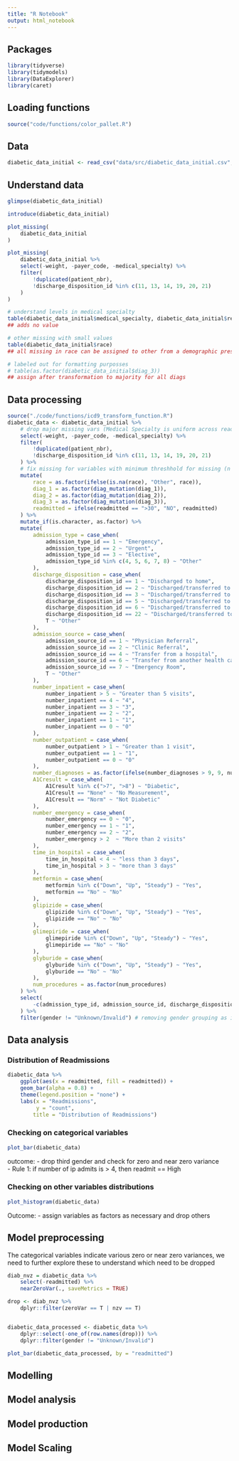 ```yaml
---
title: "R Notebook"
output: html_notebook
---
```


## Packages

```r
library(tidyverse)
library(tidymodels)
library(DataExplorer)
library(caret)
```

## Loading functions

```r
source("code/functions/color_pallet.R")
```


## Data

```r
diabetic_data_initial <- read_csv("data/src/diabetic_data_initial.csv", na = c("?"))
```


## Understand data

```r
glimpse(diabetic_data_initial)

introduce(diabetic_data_initial)

plot_missing(
    diabetic_data_initial
)
```
```r
plot_missing(
    diabetic_data_initial %>%
    select(-weight, -payer_code, -medical_specialty) %>%
    filter(
        !duplicated(patient_nbr),
        !discharge_disposition_id %in% c(11, 13, 14, 19, 20, 21)
    )
)

# understand levels in medical specialty
table(diabetic_data_initial$medical_specialty, diabetic_data_initial$readmitted)
## adds no value

# other missing with small values
table(diabetic_data_initial$race)
## all missing in race can be assigned to other from a demographic prespective since no other value available to fix issue

# labeled out for formatting purposses
# table(as.factor(diabetic_data_initial$diag_3))
## assign after transformation to majority for all diags
```

## Data processing

```r
source("./code/functions/icd9_transform_function.R")
diabetic_data <- diabetic_data_initial %>%
    # drop major missing vars (Medical Specialty is uniform across readmission, adds no value)
    select(-weight, -payer_code, -medical_specialty) %>%
    filter(
        !duplicated(patient_nbr),
        !discharge_disposition_id %in% c(11, 13, 14, 19, 20, 21)
    ) %>%
    # fix missing for variables with minimum threshhold for missing (n < 30%)
    mutate(
        race = as.factor(ifelse(is.na(race), "Other", race)),
        diag_1 = as.factor(diag_mutation(diag_1)),
        diag_2 = as.factor(diag_mutation(diag_2)),
        diag_3 = as.factor(diag_mutation(diag_3)),
        readmitted = ifelse(readmitted == ">30", "NO", readmitted)
    ) %>%
    mutate_if(is.character, as.factor) %>%
    mutate(
        admission_type = case_when(
            admission_type_id == 1 ~ "Emergency",
            admission_type_id == 2 ~ "Urgent",
            admission_type_id == 3 ~ "Elective",
            admission_type_id %in% c(4, 5, 6, 7, 8) ~ "Other"
        ),
        discharge_disposition = case_when(
            discharge_disposition_id == 1 ~ "Discharged to home",
            discharge_disposition_id == 2 ~ "Discharged/transferred to another short term hospital",
            discharge_disposition_id == 3 ~ "Discharged/transferred to SNF",
            discharge_disposition_id == 5 ~ "Discharged/transferred to another type of inpatient care institution",
            discharge_disposition_id == 6 ~ "Discharged/transferred to home with home health service",
            discharge_disposition_id == 22 ~ "Discharged/transferred to another rehab fac",
            T ~ "Other"
        ),
        admission_source = case_when(
            admission_source_id == 1 ~ "Physician Referral",
            admission_source_id == 2 ~ "Clinic Referral",
            admission_source_id == 4 ~ "Transfer from a hospital",
            admission_source_id == 6 ~ "Transfer from another health care facility",
            admission_source_id == 7 ~ "Emergency Room",
            T ~ "Other"
        ),
        number_inpatient = case_when(
            number_inpatient > 5 ~ "Greater than 5 visits",
            number_inpatient == 4 ~ "4",
            number_inpatient == 3 ~ "3",
            number_inpatient == 2 ~ "2",
            number_inpatient == 1 ~ "1",
            number_inpatient == 0 ~ "0"
        ),
        number_outpatient = case_when(
            number_outpatient > 1 ~ "Greater than 1 visit",
            number_outpatient == 1 ~ "1",
            number_outpatient == 0 ~ "0"
        ),
        number_diagnoses = as.factor(ifelse(number_diagnoses > 9, 9, number_diagnoses)),
        A1Cresult = case_when(
            A1Cresult %in% c(">7", ">8") ~ "Diabetic",
            A1Cresult == "None" ~ "No Measurement",
            A1Cresult == "Norm" ~ "Not Diabetic"
        ),
        number_emergency = case_when(
            number_emergency == 0 ~ "0",
            number_emergency == 1 ~ "1",
            number_emergency == 2 ~ "2",
            number_emergency > 2  ~ "More than 2 visits"
        ),
        time_in_hospital = case_when(
            time_in_hospital < 4 ~ "less than 3 days",
            time_in_hospital > 3 ~ "more than 3 days"
        ),
        metformin = case_when(
            metformin %in% c("Down", "Up", "Steady") ~ "Yes",
            metformin == "No" ~ "No"
        ),
        glipizide = case_when(
            glipizide %in% c("Down", "Up", "Steady") ~ "Yes",
            glipizide == "No" ~ "No"
        ),
        glimepiride = case_when(
            glimepiride %in% c("Down", "Up", "Steady") ~ "Yes",
            glimepiride == "No" ~ "No"
        ),
        glyburide = case_when(
            glyburide %in% c("Down", "Up", "Steady") ~ "Yes",
            glyburide == "No" ~ "No"
        ),
        num_procedures = as.factor(num_procedures)
    ) %>%
    select(
        -c(admission_type_id, admission_source_id, discharge_disposition_id)
    ) %>%
    filter(gender != "Unknown/Invalid") # removing gender grouping as it has no effect on readmission
```

## Data analysis

### Distribution of Readmissions

```r
diabetic_data %>%
    ggplot(aes(x = readmitted, fill = readmitted)) +
    geom_bar(alpha = 0.8) +
    theme(legend.position = "none") +
    labs(x = "Readmissions", 
         y = "count",
        title = "Distribution of Readmissions")
```


### Checking on categorical variables

```r
plot_bar(diabetic_data)
```

outcome: 
- drop third gender and check for zero and near zero variance  
- Rule 1: if number of ip admits is > 4, then readmit == High

### Checking on other variables distributions

```r
plot_histogram(diabetic_data)
```
Outcome: 
- assign variables as factors as necessary and drop others  

## Model preprocessing

The categorical variables indicate various zero or near zero variances, we need to further explore these to understand which need to be dropped
```r
diab_nvz = diabetic_data %>%
    select(-readmitted) %>%
    nearZeroVar(., saveMetrics = TRUE)

drop <- diab_nvz %>%
    dplyr::filter(zeroVar == T | nzv == T) 


diabetic_data_processed <- diabetic_data %>%
    dplyr::select(-one_of(row.names(drop))) %>%
    dplyr::filter(gender != "Unknown/Invalid")

plot_bar(diabetic_data_processed, by = "readmitted")
```


## Modelling

## Model analysis

## Model production

## Model Scaling
